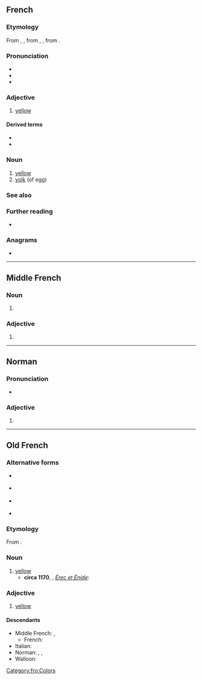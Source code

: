 {{also|jaûne}}
==French==

===Etymology===
From {{inh|fr|frm|jaune}}, {{m|frm|iaune}}, from {{inh|fr|fro|jaune}}, {{m|fro|jalne}}, from {{inh|fr|la|galbinus}}.

===Pronunciation===
* {{fr-IPA}}
* {{audio|Fr-jaune.ogg|audio (France)|lang=fr}}
* {{audio|Fr-Jaune.oga|audio (Quebec)|lang=fr}}

===Adjective===
{{fr-adj}}

# [[yellow]]
#: {{ux|fr|Le citron est un fruit jaune.|translation=Lemon is a yellow fruit.}}

====Derived terms====
* {{l|fr|jaunâtre}}
* {{l|fr|jaunisse}}

===Noun===
{{fr-noun|m}}

# [[yellow]]
# [[yolk]] (of egg)

===See also===
{{table:colors/fr}}

===Further reading===
* {{R:TLFi}}

===Anagrams===
* {{l|fr|jeûna}}

----

==Middle French==

===Noun===
{{frm-noun|m}}

# {{alternative form of|iaune|lang=frm}}

===Adjective===
{{frm-adj|mf}}

# {{alternative form of|iaune|lang=frm}}

----

==Norman==

===Pronunciation===
* {{audio|Jer-jaune.ogg|Audio (Jersey)|lang=nrf}}

===Adjective===
{{nrf-adj|mf}}

# {{alternative form of|jaûne|lang=nrf}}

----

==Old French==

===Alternative forms===
* {{l|fro|ganne}} {{qualifier|rare}}
* {{l|fro|gaune}} {{qualifier|rare}}
* {{l|fro|gausne}} {{qualifier|rare}}
* {{l|fro|jalne}} {{qualifier|rare}}

===Etymology===
From {{inh|fro|la|galbinus}}.

===Noun===
{{fro-noun|m}}

# [[yellow]]
#* '''circa 1170''', {{w|Chrétien de Troyes}}, ''[[s:fr:Érec et Énide|Érec et Énide]]'':
#*: {{ux|fro|Blanches et verz, bloes et '''jaunes'''|t=Whites, greens, blues and yellows.}}

===Adjective===
{{fro-adj|mf}}

# [[yellow]]

====Descendants====
* Middle French: {{l|frm|jaune}}, {{l|frm|iaune}}
** French: {{l|fr|jaune}}
* Italian: {{l|it|giallo}} {{qualifier|borrowed}}
* Norman: {{l|nrf|jaone}} {{qualifier|Guernsey}}, {{l|nrf|jâone}} {{qualifier|Cotentin}}, {{l|nrf|jaûne}} {{qualifier|Jersey}}
* Walloon: {{l|wa|djaene}}

[[Category:fro:Colors]]